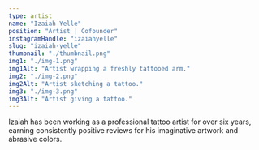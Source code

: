 ```yaml
---
type: artist
name: "Izaiah Yelle"
position: "Artist | Cofounder"
instagramHandle: "izaiahyelle"
slug: "izaiah-yelle"
thumbnail: "./thumbnail.png"
img1: "./img-1.png"
img1Alt: "Artist wrapping a freshly tattooed arm."
img2: "./img-2.png"
img2Alt: "Artist sketching a tattoo."
img3: "./img-3.png"
img3Alt: "Artist giving a tattoo."
---
```


Izaiah has been working as a professional tattoo artist for over six years,
earning consistently positive reviews for his imaginative artwork and abrasive
colors.
